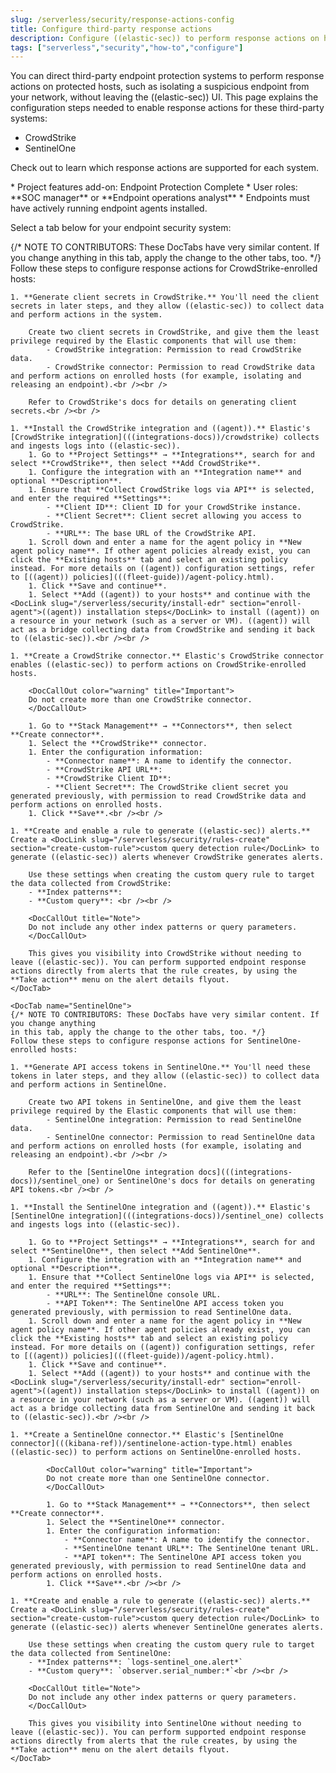 ```yaml
---
slug: /serverless/security/response-actions-config
title: Configure third-party response actions
description: Configure ((elastic-sec)) to perform response actions on hosts protected by third-party systems.
tags: ["serverless","security","how-to","configure"]
---
```


<DocBadge template="technical preview" />

<DocCallOut template="technical_preview" />

<div id="response-actions-config"></div>

You can direct third-party endpoint protection systems to perform response actions on protected hosts, such as isolating a suspicious endpoint from your network, without leaving the ((elastic-sec)) UI. This page explains the configuration steps needed to enable response actions for these third-party systems:

* CrowdStrike
* SentinelOne

Check out <DocLink slug="/serverless/security/third-party-actions" /> to learn which response actions are supported for each system.

<DocCallOut title="Prerequisites">
* <DocLink slug="/serverless/elasticsearch/manage-project">Project features add-on</DocLink>: Endpoint Protection Complete
* <DocLink slug="/serverless/general/assign-user-roles">User roles</DocLink>: **SOC manager** or **Endpoint operations analyst**
* Endpoints must have actively running endpoint agents installed.
</DocCallOut>

Select a tab below for your endpoint security system:

<DocTabs>
    <DocTab name="CrowdStrike">
    {/* NOTE TO CONTRIBUTORS: These DocTabs have very similar content. If you change anything 
    in this tab, apply the change to the other tabs, too. */}
    Follow these steps to configure response actions for CrowdStrike-enrolled hosts:

    1. **Generate client secrets in CrowdStrike.** You'll need the client secrets in later steps, and they allow ((elastic-sec)) to collect data and perform actions in the system.

        Create two client secrets in CrowdStrike, and give them the least privilege required by the Elastic components that will use them:
            - CrowdStrike integration: Permission to read CrowdStrike data.
            - CrowdStrike connector: Permission to read CrowdStrike data and perform actions on enrolled hosts (for example, isolating and releasing an endpoint).<br /><br />
        
        Refer to CrowdStrike's docs for details on generating client secrets.<br /><br />

    1. **Install the CrowdStrike integration and ((agent)).** Elastic's [CrowdStrike integration](((integrations-docs))/crowdstrike) collects and ingests logs into ((elastic-sec)).
        1. Go to **Project Settings** → **Integrations**, search for and select **CrowdStrike**, then select **Add CrowdStrike**.
        1. Configure the integration with an **Integration name** and optional **Description**.
        1. Ensure that **Collect CrowdStrike logs via API** is selected, and enter the required **Settings**:
            - **Client ID**: Client ID for your CrowdStrike instance.
            - **Client Secret**: Client secret allowing you access to CrowdStrike.
            - **URL**: The base URL of the CrowdStrike API.
        1. Scroll down and enter a name for the agent policy in **New agent policy name**. If other agent policies already exist, you can click the **Existing hosts** tab and select an existing policy instead. For more details on ((agent)) configuration settings, refer to [((agent)) policies](((fleet-guide))/agent-policy.html).
        1. Click **Save and continue**.
        1. Select **Add ((agent)) to your hosts** and continue with the <DocLink slug="/serverless/security/install-edr" section="enroll-agent">((agent)) installation steps</DocLink> to install ((agent)) on a resource in your network (such as a server or VM). ((agent)) will act as a bridge collecting data from CrowdStrike and sending it back to ((elastic-sec)).<br /><br />

    1. **Create a CrowdStrike connector.** Elastic's CrowdStrike connector enables ((elastic-sec)) to perform actions on CrowdStrike-enrolled hosts.

        <DocCallOut color="warning" title="Important">
        Do not create more than one CrowdStrike connector.
        </DocCallOut>

        1. Go to **Stack Management** → **Connectors**, then select **Create connector**.
        1. Select the **CrowdStrike** connector.
        1. Enter the configuration information:
            - **Connector name**: A name to identify the connector.
            - **CrowdStrike API URL**: 
            - **CrowdStrike Client ID**: 
            - **Client Secret**: The CrowdStrike client secret you generated previously, with permission to read CrowdStrike data and perform actions on enrolled hosts.
        1. Click **Save**.<br /><br />
        
    1. **Create and enable a rule to generate ((elastic-sec)) alerts.** Create a <DocLink slug="/serverless/security/rules-create" section="create-custom-rule">custom query detection rule</DocLink> to generate ((elastic-sec)) alerts whenever CrowdStrike generates alerts. 

        Use these settings when creating the custom query rule to target the data collected from CrowdStrike:
        - **Index patterns**: 
        - **Custom query**: <br /><br />

        <DocCallOut title="Note">
        Do not include any other index patterns or query parameters.
        </DocCallOut>

        This gives you visibility into CrowdStrike without needing to leave ((elastic-sec)). You can perform supported endpoint response actions directly from alerts that the rule creates, by using the **Take action** menu on the alert details flyout.
    </DocTab>

    <DocTab name="SentinelOne">
    {/* NOTE TO CONTRIBUTORS: These DocTabs have very similar content. If you change anything 
    in this tab, apply the change to the other tabs, too. */}
    Follow these steps to configure response actions for SentinelOne-enrolled hosts:

    1. **Generate API access tokens in SentinelOne.** You'll need these tokens in later steps, and they allow ((elastic-sec)) to collect data and perform actions in SentinelOne.

        Create two API tokens in SentinelOne, and give them the least privilege required by the Elastic components that will use them:
            - SentinelOne integration: Permission to read SentinelOne data.
            - SentinelOne connector: Permission to read SentinelOne data and perform actions on enrolled hosts (for example, isolating and releasing an endpoint).<br /><br />
        
        Refer to the [SentinelOne integration docs](((integrations-docs))/sentinel_one) or SentinelOne's docs for details on generating API tokens.<br /><br />

    1. **Install the SentinelOne integration and ((agent)).** Elastic's [SentinelOne integration](((integrations-docs))/sentinel_one) collects and ingests logs into ((elastic-sec)).

        1. Go to **Project Settings** → **Integrations**, search for and select **SentinelOne**, then select **Add SentinelOne**.
        1. Configure the integration with an **Integration name** and optional **Description**.
        1. Ensure that **Collect SentinelOne logs via API** is selected, and enter the required **Settings**:
            - **URL**: The SentinelOne console URL.
            - **API Token**: The SentinelOne API access token you generated previously, with permission to read SentinelOne data.
        1. Scroll down and enter a name for the agent policy in **New agent policy name**. If other agent policies already exist, you can click the **Existing hosts** tab and select an existing policy instead. For more details on ((agent)) configuration settings, refer to [((agent)) policies](((fleet-guide))/agent-policy.html).
        1. Click **Save and continue**.
        1. Select **Add ((agent)) to your hosts** and continue with the <DocLink slug="/serverless/security/install-edr" section="enroll-agent">((agent)) installation steps</DocLink> to install ((agent)) on a resource in your network (such as a server or VM). ((agent)) will act as a bridge collecting data from SentinelOne and sending it back to ((elastic-sec)).<br /><br />

    1. **Create a SentinelOne connector.** Elastic's [SentinelOne connector](((kibana-ref))/sentinelone-action-type.html) enables ((elastic-sec)) to perform actions on SentinelOne-enrolled hosts.            

            <DocCallOut color="warning" title="Important">
            Do not create more than one SentinelOne connector.
            </DocCallOut>

            1. Go to **Stack Management** → **Connectors**, then select **Create connector**.
            1. Select the **SentinelOne** connector.
            1. Enter the configuration information:
                - **Connector name**: A name to identify the connector.
                - **SentinelOne tenant URL**: The SentinelOne tenant URL.
                - **API token**: The SentinelOne API access token you generated previously, with permission to read SentinelOne data and perform actions on enrolled hosts.
            1. Click **Save**.<br /><br />
    
    1. **Create and enable a rule to generate ((elastic-sec)) alerts.** Create a <DocLink slug="/serverless/security/rules-create" section="create-custom-rule">custom query detection rule</DocLink> to generate ((elastic-sec)) alerts whenever SentinelOne generates alerts. 

        Use these settings when creating the custom query rule to target the data collected from SentinelOne:
        - **Index patterns**: `logs-sentinel_one.alert*`
        - **Custom query**: `observer.serial_number:*`<br /><br />

        <DocCallOut title="Note">
        Do not include any other index patterns or query parameters.
        </DocCallOut>

        This gives you visibility into SentinelOne without needing to leave ((elastic-sec)). You can perform supported endpoint response actions directly from alerts that the rule creates, by using the **Take action** menu on the alert details flyout.
    </DocTab>
</DocTabs>
